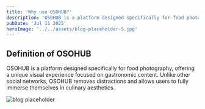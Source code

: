 ```yaml
---
title: 'Why use OSOHUB?'
description: 'OSOHUB is a platform designed specifically for food photography'
pubDate: 'Jul 11 2025'
heroImage: '../../assets/blog-placeholder-5.jpg'
---
```


## Definition of OSOHUB

OSOHUB is a platform designed specifically for food photography, offering a unique visual experience focused on gastronomic content. Unlike other social networks, OSOHUB removes distractions and allows users to fully immerse themselves in culinary aesthetics.

![blog placeholder](../../assets/Card1.jpg)
